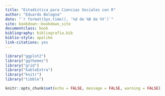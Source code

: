 ```yaml
--- 
title: "Estadística para Ciencias Sociales con R"
author: "Eduardo Bologna"
date: "`r format(Sys.time(), '%d de %B de %Y')`"
site: bookdown::bookdown_site
documentclass: book
bibliography: bibliografia.bib
biblio-style: apalike
link-citations: yes
---
```


```r
library("ggplot2")
library("ggthemes")
library("grid")
library("kableExtra")
library("knitr")
library("tibble")

knitr::opts_chunk$set(echo = FALSE, message = FALSE, warning = FALSE)
```

# {.unnumbered}

